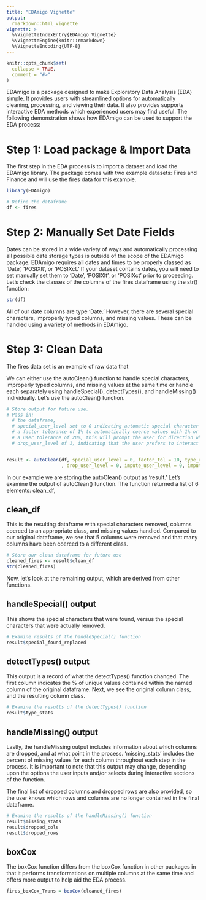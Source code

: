 ```yaml
---
title: "EDAmigo Vignette"
output: 
  rmarkdown::html_vignette
vignette: >
  %\VignetteIndexEntry{EDAmigo Vignette}
  %\VignetteEngine{knitr::rmarkdown}
  %\VignetteEncoding{UTF-8}
---
```


```r
knitr::opts_chunk$set(
  collapse = TRUE,
  comment = "#>"
)

```

EDAmigo is a package designed to make Exploratory Data Analysis (EDA) simple. It provides users with streamlined options for automatically cleaning, processing, and viewing their data. It also provides supports interactive EDA methods which experienced users may find useful. The following demonstration shows how EDAmigo can be used to support the EDA process:


# Step 1: Load package & Import Data

The first step in the EDA process is to import a dataset and load the EDAmigo library. The package comes with two example datasets: Fires and Finance  and will use the fires data for this example.

```r
library(EDAmigo)

# Define the dataframe
df <- fires
```


# Step 2: Manually Set Date Fields
Dates can be stored in a wide variety of ways and automatically processing all possible date storage types is outside of the scope of the EDAmigo package. EDAmigo requires all dates and times to be properly classed as 'Date', 'POSIXlt', or 'POSIXct.' If your dataset contains dates, you will need to set manually set them to 'Date', 'POSIXlt', or 'POSIXct' prior to proceeding. Let's check the classes of the columns of the fires dataframe using the str() function:

```r
str(df)

```

All of our date columns are type 'Date.' However, there are several special characters, improperly typed columns, and missing values. These can be handled using a variety of methods in EDAmigo.

# Step 3: Clean Data
The fires data set is an example of raw data that 

We can either use the autoClean() function to handle special characters, improperly typed columns, and missing values at the same time or handle each separately using handleSpecial(), detectTypes(), and handleMissing() individually. Let's use the autoClean() function.

```r
# Store output for future use.
# Pass in:  
  # the dataframe, 
  # special_user_level set to 0 indicating automatic special character removal with no user interaction
  # a factor tolerance of 1% to automatically coerce values with 1% or less unique values to factors
  # a user tolerance of 20%, this will prompt the user for direction when a column has <= 30% unique values
  # drop_user_level of 1, indicating that the user prefers to interact with the handleMissing() function


result <- autoClean(df, special_user_level = 0, factor_tol = 10, type_user_tol = 10
                    , drop_user_level = 0, impute_user_level = 0, impute_factors = TRUE)
```

In our example we are storing the autoClean() output as 'result.' Let's examine the output of autoClean() function. The function returned a list of 6 elements: clean_df, 


## clean_df
This is the resulting dataframe with special characters removed, columns coerced to an appropriate class, and missing values handled. Compared to our original dataframe, we see that 5 columns were removed and that many columns have been coerced to a different class. 
```r
# Store our clean dataframe for future use
cleaned_fires <- result$clean_df
str(cleaned_fires)

```

Now, let's look at the remaining output, which are derived from other functions.

## handleSpecial() output
This shows the special characters that were found, versus the special characters that were actually removed.
```r
# Examine results of the handleSpecial() function
result$special_found_replaced
```

## detectTypes() output
This output is a record of what the detectTypes() function changed. The first column indicates the % of unique values contained within the named column of the original dataframe. Next, we see the original column class, and the resulting column class.
```r
# Examine the results of the detectTypes() function
result$type_stats
```

## handleMissing() output
Lastly, the handleMissing output includes information about which columns are dropped, and at what point in the process. 'missing_stats' includes the percent of missing values for each column throughout each step in the process. It is important to note that this output may change, depending upon the options the user inputs and/or selects during interactive sections of the function.

The final list of dropped columns and dropped rows are also provided, so the user knows which rows and columns are no longer contained in the final dataframe.
```r
# Examine the results of the handleMissing() function
result$missing_stats
result$dropped_cols
result$dropped_rows
```


## boxCox
The boxCox function differs from the boxCox function in other packages in that it performs transformations on multiple columns at the same time and offers more output to help aid the EDA process. 

```r

fires_boxCox_Trans = boxCox(cleaned_fires)

```
